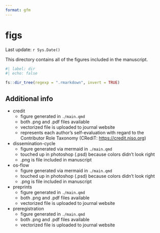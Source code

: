 ```yaml
---
format: gfm
---
```


# figs

Last update: `r Sys.Date()`  

This directory contains all of the figures included in the manuscript. 

```r
#| label: dir
#| echo: false

fs::dir_tree(regexp = ".rmarkdown", invert = TRUE)
```

## Additional info

- credit
  - figure generated in `./main.qmd`
  - both .png and .pdf files available
  - vectorized file is uploaded to journal website
  - represents each author's self-evaluation with regard to the Contributor Role Taxonomy (CRediT: <https://credit.niso.org>)
- dissemination-cycle
  - figure generated via mermaid in `./main.qmd`
  - touched up in photoshop (.psd) because colors didn't look right
  - .png is file included in manuscript
- os-flow
  - figure generated via mermaid in `./main.qmd`
  - touched up in photoshop (.psd) because colors didn't look right
  - .png is file included in manuscript
- preprints
  - figure generated in `./main.qmd`
  - both .png and .pdf files available
  - vectorized file is uploaded to journal website
- preregistration
  - figure generated in `./main.qmd`
  - both .png and .pdf files available
  - vectorized file is uploaded to journal website
